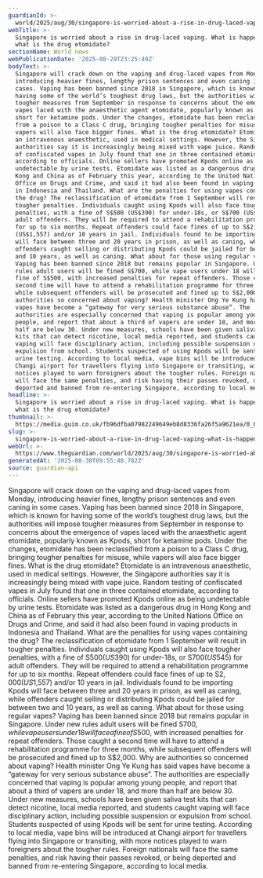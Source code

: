 ```yaml
---
guardianId: >-
  world/2025/aug/30/singapore-is-worried-about-a-rise-in-drug-laced-vaping-what-is-happening-and-what-is-the-drug-etomidate
webTitle: >-
  Singapore is worried about a rise in drug-laced vaping. What is happening, and
  what is the drug etomidate?
sectionName: World news
webPublicationDate: '2025-08-29T23:25:40Z'
bodyText: >-
  Singapore will crack down on the vaping and drug-laced vapes from Monday,
  introducing heavier fines, lengthy prison sentences and even caning in some
  cases. Vaping has been banned since 2018 in Singapore, which is known for
  having some of the world’s toughest drug laws, but the authorities will impose
  tougher measures from September in response to concerns about the emergence of
  vapes laced with the anaesthetic agent etomidate, popularly known as Kpods,
  short for ketamine pods. Under the changes, etomidate has been reclassified
  from a poison to a Class C drug, bringing tougher penalties for misuse, while
  vapers will also face bigger fines. What is the drug etomidate? Etomidate is
  an intravenous anaesthetic, used in medical settings. However, the Singapore
  authorities say it is increasingly being mixed with vape juice. Random testing
  of confiscated vapes in July found that one in three contained etomidate,
  according to officials. Online sellers have promoted Kpods online as being
  undetectable by urine tests. Etomidate was listed as a dangerous drug in Hong
  Kong and China as of February this year, according to the United Nations
  Office on Drugs and Crime, and said it had also been found in vaping products
  in Indonesia and Thailand. What are the penalties for using vapes containing
  the drug? The reclassification of etomidate from 1 September will result in
  tougher penalties. Individuals caught using Kpods will also face tougher
  penalties, with a fine of S$500 (US$390) for under-18s, or S$700 (US$545) for
  adult offenders. They will be required to attend a rehabilitation programme
  for up to six months. Repeat offenders could face fines of up to S$2,000
  (US$1,557) and/or 10 years in jail. Individuals found to be importing Kpods
  will face between three and 20 years in prison, as well as caning, while
  offenders caught selling or distributing Kpods could be jailed for between two
  and 10 years, as well as caning. What about for those using regular vapes?
  Vaping has been banned since 2018 but remains popular in Singapore. Under new
  rules adult users will be fined S$700, while vape users under 18 will face a
  fine of S$500, with increased penalties for repeat offenders. Those caught a
  second time will have to attend a rehabilitation programme for three months,
  while subsequent offenders will be prosecuted and fined up to S$2,000. Why are
  authorities so concerned about vaping? Health minister Ong Ye Kung has said
  vapes have become a “gateway for very serious substance abuse”. The
  authorities are especially concerned that vaping is popular among young
  people, and report that about a third of vapers are under 18, and more than
  half are below 30. Under new measures, schools have been given saliva test
  kits that can detect nicotine, local media reported, and students caught
  vaping will face disciplinary action, including possible suspension or
  expulsion from school. Students suspected of using Kpods will be sent for
  urine testing. According to local media, vape bins will be introduced at
  Changi airport for travellers flying into Singapore or transiting, with more
  notices played to warn foreigners about the tougher rules. Foreign nationals
  will face the same penalties, and risk having their passes revoked, or being
  deported and banned from re-entering Singapore, according to local media.
headline: >-
  Singapore is worried about a rise in drug-laced vaping. What is happening, and
  what is the drug etomidate?
thumbnail: >-
  https://media.guim.co.uk/fb96dfba07982249649eb8d8336fa26f5a9621ea/0_0_3895_3117/500.jpg
slug: >-
  singapore-is-worried-about-a-rise-in-drug-laced-vaping-what-is-happening-and-what-is-the-drug-etomidate
webUrl: >-
  https://www.theguardian.com/world/2025/aug/30/singapore-is-worried-about-a-rise-in-drug-laced-vaping-what-is-happening-and-what-is-the-drug-etomidate
generatedAt: '2025-08-30T09:55:40.782Z'
source: guardian-api
---
```

Singapore will crack down on the vaping and drug-laced vapes from Monday, introducing heavier fines, lengthy prison sentences and even caning in some cases. Vaping has been banned since 2018 in Singapore, which is known for having some of the world’s toughest drug laws, but the authorities will impose tougher measures from September in response to concerns about the emergence of vapes laced with the anaesthetic agent etomidate, popularly known as Kpods, short for ketamine pods. Under the changes, etomidate has been reclassified from a poison to a Class C drug, bringing tougher penalties for misuse, while vapers will also face bigger fines. What is the drug etomidate? Etomidate is an intravenous anaesthetic, used in medical settings. However, the Singapore authorities say it is increasingly being mixed with vape juice. Random testing of confiscated vapes in July found that one in three contained etomidate, according to officials. Online sellers have promoted Kpods online as being undetectable by urine tests. Etomidate was listed as a dangerous drug in Hong Kong and China as of February this year, according to the United Nations Office on Drugs and Crime, and said it had also been found in vaping products in Indonesia and Thailand. What are the penalties for using vapes containing the drug? The reclassification of etomidate from 1 September will result in tougher penalties. Individuals caught using Kpods will also face tougher penalties, with a fine of S$500 (US$390) for under-18s, or S$700 (US$545) for adult offenders. They will be required to attend a rehabilitation programme for up to six months. Repeat offenders could face fines of up to S$2,000 (US$1,557) and/or 10 years in jail. Individuals found to be importing Kpods will face between three and 20 years in prison, as well as caning, while offenders caught selling or distributing Kpods could be jailed for between two and 10 years, as well as caning. What about for those using regular vapes? Vaping has been banned since 2018 but remains popular in Singapore. Under new rules adult users will be fined S$700, while vape users under 18 will face a fine of S$500, with increased penalties for repeat offenders. Those caught a second time will have to attend a rehabilitation programme for three months, while subsequent offenders will be prosecuted and fined up to S$2,000. Why are authorities so concerned about vaping? Health minister Ong Ye Kung has said vapes have become a “gateway for very serious substance abuse”. The authorities are especially concerned that vaping is popular among young people, and report that about a third of vapers are under 18, and more than half are below 30. Under new measures, schools have been given saliva test kits that can detect nicotine, local media reported, and students caught vaping will face disciplinary action, including possible suspension or expulsion from school. Students suspected of using Kpods will be sent for urine testing. According to local media, vape bins will be introduced at Changi airport for travellers flying into Singapore or transiting, with more notices played to warn foreigners about the tougher rules. Foreign nationals will face the same penalties, and risk having their passes revoked, or being deported and banned from re-entering Singapore, according to local media.
